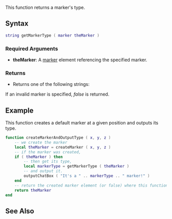 
{{Server client function}}
This function returns a marker's type.

==Syntax==
<syntaxhighlight lang="lua">string getMarkerType ( marker theMarker )</syntaxhighlight>
{{OOP||[[/Marker.md|Marker]]:getMarkerType|markerType|setMarkerType}}
===Required Arguments===
* '''theMarker''': A [[/marker.md|marker]] element referencing the specified marker.

===Returns===
* Returns one of the following strings:
{{Marker_types}}

If an invalid marker is specified, ''false'' is returned.

==Example==
<section name="Client and server" class="both" show="true">
This function creates a default marker at a given position and outputs its type.
<syntaxhighlight lang="lua">
function createMarkerAndOutputType ( x, y, z )
	-- we create the marker
	local theMarker = createMarker ( x, y, z )
	-- if the marker was created,
	if ( theMarker ) then
		-- then get its type,
		local markerType = getMarkerType ( theMarker )
		-- and output it.
		outputChatBox ( "It's a " .. markerType .. " marker!" )
	end
	-- return the created marker element (or false) where this function was called
	return theMarker
end
</syntaxhighlight> </section>

==See Also==
{{Marker functions}}